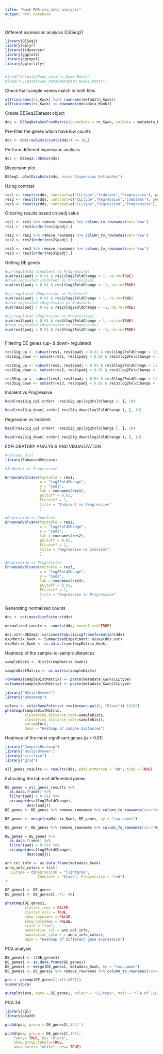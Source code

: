 ---
title: "Kwok RNA-seq data analysis"
output: html_notebook
---

```{r}

```

Different expression analysis (DESeq2)

```{r}
library(DESeq2)
library(dplyr)
library(tidyverse)
library(ggplot2)
library(ggrepel)
library(ggfortify)


#load("CLLdata/Kwok_data/rc_Kwok.Rdata")
#load("CLLdata/Kwok_data/metadata_Kwok1.Rdata")

```

Check that sample names match in both files

```{r}
all(colnames(rc_Kwok) %in% rownames(metadata_Kwok))
all(colnames(rc_Kwok) == rownames(metadata_Kwok))
```

Create DESeq2Dataset object

```{r}
dds <- DESeqDataSetFromMatrix(countData = rc_Kwok, colData = metadata_Kwok, design = ~ CLLtype)
```

Pre-filter the genes which have low counts

```{r}
dds <- dds[rowSums(counts(dds)) >= 10,]
```

Perform different expression analysis

```{r}
dds <- DESeq2::DESeq(dds)
```

Dispersion plot
```{r}
DESeq2::plotDispEsts(dds, main="Dispersion Estimates")
```

Using contrast

```{r}
res1 <- results(dds, contrast=c("CLLtype","Indolent","Progressive"), pAdjustMethod = "BH", tidy = TRUE)
res2 <- results(dds, contrast=c("CLLtype","Regression","Indolent"), pAdjustMethod = "BH", tidy = TRUE)
res3 <- results(dds, contrast=c("CLLtype","Regression","Progressive"), pAdjustMethod = "BH", tidy = TRUE)
```


Ordering results based on padj value
```{r}
res1 <- res1 %>% remove_rownames %>% column_to_rownames(var="row")
res1 <- res1[order(res1$padj),]

res2 <- res2 %>% remove_rownames %>% column_to_rownames(var="row")
res2 <- res2[order(res2$padj),]

res3 <- res3 %>% remove_rownames %>% column_to_rownames(var="row")
res3 <- res3[order(res3$padj),]
```

Getting DE genes
```{r}
#up-regulated (Indolent vs Progressive)
sum(res1$padj < 0.01 & res1$log2FoldChange > 1, na.rm=TRUE)
#down-regulated (Indolent vs Progressive)
sum(res1$padj < 0.01 & res1$log2FoldChange < -1, na.rm=TRUE)
```
```{r}
#up-regulated (Regression vs Indolent)
sum(res2$padj < 0.01 & res2$log2FoldChange > 1, na.rm=TRUE)
#down-regulated (Regression vs Indolent)
sum(res2$padj < 0.01 & res2$log2FoldChange < -1, na.rm=TRUE)

```
```{r}
#up-regulated (Regression vs Progressive)
sum(res3$padj < 0.01 & res3$log2FoldChange > 1, na.rm=TRUE)
#down-regulated (Regression vs Progressive)
sum(res3$padj < 0.01 & res3$log2FoldChange < -1, na.rm=TRUE)
```
```{r}
```
Filtering DE genes (up- & down- regulated)
```{r}
res1Sig_up <- subset(res1, res1$padj < 0.01 & res1$log2FoldChange > 1)
res1Sig_down <- subset(res1, res1$padj < 0.01 & res1$log2FoldChange < -1)

res2Sig_up <- subset(res2, res2$padj < 0.01 & res2$log2FoldChange > 1)
res2Sig_down <- subset(res2, res2$padj < 0.01 & res2$log2FoldChange < -1)

res3Sig_up <- subset(res3, res3$padj < 0.01 & res3$log2FoldChange > 1)
res3Sig_down <- subset(res3, res3$padj < 0.01 & res3$log2FoldChange < -1)
```

Indolent vs Progressive
```{r}
head(res1Sig_up[ order( -res1Sig_up$log2FoldChange ), ], 10)
```
```{r}
head(res1Sig_down[ order( res1Sig_down$log2FoldChange ), ], 10)
```

Regression vs Indolent

```{r}
head(res2Sig_up[ order( -res2Sig_up$log2FoldChange ), ], 10)
```
```{r}
head(res2Sig_down[ order( res2Sig_down$log2FoldChange ), ], 10)
```

EXPLORATORY ANALYSIS AND VISUALIZATION
```{r}
#Volcano plot
library(EnhancedVolcano)

#Indolent vs Progressive

EnhancedVolcano(toptable = res1,            
                x = "log2FoldChange",           
                y = "padj",                     
                lab = rownames(res1),
                pCutoff = 0.01,
                FCcutoff = 1,
                title = "Indolent vs Progressive"
                )
```

```{r}
#Regression vs Indolent
EnhancedVolcano(toptable = res2,            
                x = "log2FoldChange",           
                y = "padj",                     
                lab = rownames(res2),
                pCutoff = 0.01,
                FCcutoff = 1,
                title = "Regression vs Indolent"
                )
```
```{r}
#Regression vs Progressive
EnhancedVolcano(toptable = res3,            
                x = "log2FoldChange",           
                y = "padj",                     
                lab = rownames(res3),
                pCutoff = 0.01,
                FCcutoff = 1,
                title = "Regression vs Progressive"
                )
```

Generating normalized counts

```{r}
dds <- estimateSizeFactors(dds)
```

```{r}
normalized_counts <- counts(dds, normalized=TRUE)
```

```{r}
dds.vst<-DESeq2::varianceStabilizingTransformation(dds)
expMatrix_Kwok <- SummarizedExperiment::assay(dds.vst)
expMatrix_Kwok <- as.data.frame(expMatrix_Kwok)
```

Heatmap of the sample-to-sample distances

```{r}
sampleDists <- dist(t(expMatrix_Kwok))
```
```{r}
sampleDistMatrix <- as.matrix(sampleDists)
```
```{r}
rownames(sampleDistMatrix) <- paste(metadata_Kwok$CLLtype)
colnames(sampleDistMatrix) <- paste(metadata_Kwok$CLLtype)
```
```{r}
library("RColorBrewer")
library("pheatmap")
```
```{r}
colors <- colorRampPalette( rev(brewer.pal(9, "Blues")) )(255)
pheatmap(sampleDistMatrix,
         clustering_distance_rows=sampleDists,
         clustering_distance_cols=sampleDists,
         col=colors,
         main = "Heatmap of sample distances")
```

Heatmap of the most significant genes (p < 0.01)

```{r}
library("ComplexHeatmap")
library("RColorBrewer")
library("circlize")
library("grid")
```

```{r}
all_genes_results <- results(dds, pAdjustMethod = "BH", tidy = TRUE)
```
Extracting the table of differential genes
```{r}
DE_genes = all_genes_results %>% 
  as.data.frame() %>% 
  filter(padj < 0.01) %>% 
  arrange(desc(log2FoldChange), 
          desc(padj))
DE_genes <- DE_genes %>% remove_rownames %>% column_to_rownames(var="row")
```

```{r}
DE_genes <- merge(expMatrix_Kwok, DE_genes, by = "row.names")
```

```{r}
DE_genes <- DE_genes %>% remove_rownames %>% column_to_rownames(var="Row.names")
```

```{r}
DE_genes = DE_genes %>% 
  as.data.frame() %>% 
  filter(padj < 0.01) %>% 
  arrange(desc(log2FoldChange), 
          desc(padj))
```

```{r}
ann_col_info <- as.data.frame(metadata_Kwok)
anno_info_colors = list(
  CLLtype = c(Regression = "lightgrey", 
               Indolent = "black", Progressive = "red")
)
```

```{r}
DE_genes1 <- DE_genes
DE_genes1 <- DE_genes1[,-41:-46]

pheatmap(DE_genes1, 
         cluster_rows = FALSE,                       
         cluster_cols = TRUE, 
         show_rownames = FALSE, 
         show_colnames = FALSE,
         scale = "row",
         annotation_col = ann_col_info,
         annotation_colors = anno_info_colors,
         main = "Heatmap of different gene expression")
```

PCA analysis

```{r}
DE_genes1 <- t(DE_genes1)
DE_genes1 <- as.data.frame(DE_genes1)
DE_genes1 <- merge(DE_genes1, metadata_Kwok, by = "row.names")
DE_genes1 <- DE_genes1 %>% remove_rownames %>% column_to_rownames(var="Row.names")

```

```{r}
pca <- prcomp(DE_genes1[,c(1:836)])
summary(pca)
```

```{r}
autoplot(pca, data = DE_genes1, colour = "CLLtype", main = "PCA of CLL subtypes")
```
PCA 3d
```{r}
library(rgl)
library(pca3d)
```

```{r}
pca3d(pca, group = DE_genes2[,144] )
```

```{r}
pca3d(pca, group = DE_genes2[,144], 
    fancy= TRUE, bg= "black", 
    show.group.labels=TRUE,
    axes.color= "white", new= TRUE)
```



